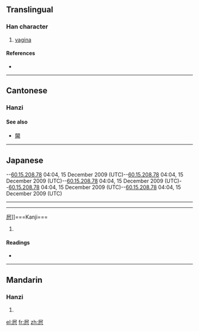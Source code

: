 ==Translingual==

===Han character===
{{Han char|rn=44|rad=尸|as=05|sn=8|four=7728<sub>7</sub>|canj=尸十金 (SJC)}}

# {{vulgar|lang=mul}} [[vagina]]

====References====
* {{Han ref|kx=0300.270|dkj=07661|hdz=20970.090|uh=5C44|ud=23620|bh=CC59|bd=52313}}

----

==Cantonese==

===Hanzi===
{{yue-hanzi|jyut=[[bei1]], [[hai1]]|y=[[bei1]], [[hai1]]}}
{{defn|Cantonese|sort=尸05}}

====See also====
*[[閪]]

----

==Japanese==

--[[Special:Contributions/60.15.208.78|60.15.208.78]] 04:04, 15 December 2009 (UTC)--[[Special:Contributions/60.15.208.78|60.15.208.78]] 04:04, 15 December 2009 (UTC)--[[Special:Contributions/60.15.208.78|60.15.208.78]] 04:04, 15 December 2009 (UTC)--[[Special:Contributions/60.15.208.78|60.15.208.78]] 04:04, 15 December 2009 (UTC)--[[Special:Contributions/60.15.208.78|60.15.208.78]] 04:04, 15 December 2009 (UTC)
----

----
'''{{subst:屄}}'''[[[[Media:#English|屄]]]]===Kanji===
{{ja-kanji|grade=9|rs=尸05}}

# {{defn|Japanese}}

====Readings====
* {{ja-readings|on=[[ひ]] (hi)|kun=}}

----

==Mandarin==

===Hanzi===
{{cmn-hanzi|pin=[[bī]] ([[bi1]])|wg=pi<sup>1</sup>}}

# {{defn|Mandarin|sort=尸05}}

[[el:屄]]
[[fr:屄]]
[[zh:屄]]